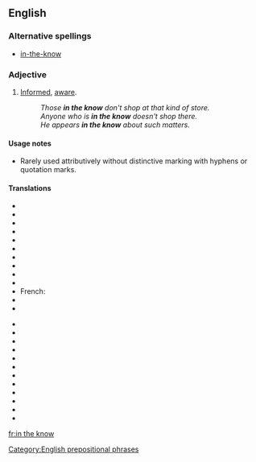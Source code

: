 ==English==

===Alternative spellings===
* [[in-the-know]]

===Adjective===
{{en-adj|pos=[[in]] [[the]] [[know]]}}

# [[informed|Informed]], [[aware]].
#: ''Those '''in the know''' don't shop at that kind of store.''
#: ''Anyone who is '''in the know''' doesn't shop there.''
#: ''He appears '''in the know''' about such matters.''

====Usage notes====
* Rarely used attributively without distinctive marking with hyphens or quotation marks.

====Translations====
{{trans-top|informed, aware}}
* {{trreq|Arabic}}
* {{trreq|Armenian}}
* {{trreq|Bulgarian}}
* {{trreq|Catalan}}
* {{trreq|Chinese}}
* {{trreq|Czech}}
* {{trreq|Danish}}
* {{trreq|Dutch}}
* {{trreq|Estonian}}
* {{trreq|Finnish}}
* French: {{t+|fr|au courant}}
* {{trreq|German}}
* {{trreq|Hindi}}
{{trans-mid}}
* {{trreq|Hungarian}}
* {{trreq|Italian}}
* {{trreq|Japanese}}
* {{trreq|Korean}}
* {{trreq|Polish}}
* {{trreq|Portuguese}}
* {{trreq|Russian}}
* {{trreq|Serbo-Croatian}}
* {{trreq|Spanish}}
* {{trreq|Thai}}
* {{trreq|Turkish}}
* {{trreq|Vietnamese}}
{{trans-bottom}}

[[Category:English prepositional phrases]]

[[fr:in the know]]